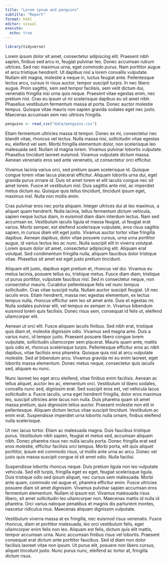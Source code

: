 ```yaml
---
title: "Lorem ipsum and penguins"
subtitle: "Report"
format: html
editor: visual
execute:
  echo: true
---
```


```r
library(tidyverse)
```

Lorem ipsum dolor sit amet, consectetur adipiscing elit. Praesent nibh sapien, finibus sed arcu in, feugiat pulvinar leo. Donec accumsan rutrum ultrices. Sed nec maximus urna, eget commodo purus. Nam porttitor augue et arcu tristique hendrerit. Ut dapibus nisl a lorem convallis vulputate. Nullam elit magna, molestie a neque in, luctus feugiat ante. Pellentesque lectus arcu, cursus in risus auctor, tempor suscipit turpis. In nec libero augue. Proin sagittis, sem sed tempor facilisis, sem velit dictum dui, venenatis fringilla nisi urna quis neque. Praesent vitae egestas enim, nec pretium nisl. Cras eu ipsum ut mi scelerisque dapibus eu sit amet nibh. Phasellus vestibulum fermentum massa at porta. Donec auctor molestie tempus. Quisque vitae mauris non sapien gravida sodales eget nec justo. Maecenas accumsan sem nec ultrices fringilla.

```r
penguins <- read_csv("data/penguins.csv")
```

Etiam fermentum ultricies massa id tempor. Donec ex mi, consectetur nec blandit vitae, rhoncus vel lectus. Nulla massa nisi, sollicitudin vitae egestas eu, eleifend vel sem. Morbi fringilla elementum dolor, non scelerisque leo malesuada sed. Nullam id magna lorem. Vivamus pulvinar lobortis vulputate. Phasellus tincidunt laoreet euismod. Vivamus vulputate dictum massa. Aenean venenatis eros sed ante venenatis, ut consectetur orci efficitur.

Vivamus lacinia varius orci, sed pretium quam scelerisque id. Quisque congue lorem vitae lacus placerat efficitur. Aliquam lobortis urna dui, eget gravida purus ornare id. Duis sit amet lorem et elit iaculis congue nec sit amet lorem. Fusce et vestibulum nisl. Duis sagittis ante nisl, ac imperdiet metus dictum eu. Quisque quis tellus tincidunt, tincidunt ipsum eget, maximus nisl. Nulla non mollis enim.

Cras pulvinar eros nec porta aliquam. Integer ultrices dui at leo maximus, a aliquet quam hendrerit. Nulla lacinia, tellus fermentum dictum vehicula, sapien neque luctus diam, in euismod diam diam interdum lectus. Nam sed accumsan ex. Vestibulum iaculis ligula et massa feugiat, ut feugiat erat varius. Morbi semper, est eleifend scelerisque vulputate, eros risus sagittis sapien, in cursus diam elit eget justo. Vivamus auctor tortor vitae fringilla dapibus. Aenean dapibus, dolor vitae posuere cursus, urna urna porttitor augue, id varius lectus leo ac nunc. Nulla suscipit elit in viverra volutpat. Lorem ipsum dolor sit amet, consectetur adipiscing elit. Aliquam erat volutpat. Sed condimentum fringilla nulla, aliquam faucibus dolor tristique vitae. Phasellus sit amet est eget justo pretium tincidunt.

Aliquam elit justo, dapibus eget pretium et, rhoncus vel dui. Vivamus eu metus lacinia, posuere tellus eu, tristique metus. Fusce diam diam, tristique ut purus porttitor, vulputate faucibus nisl. Sed in consectetur neque, non consectetur mauris. Curabitur pellentesque felis vel nunc tempus sollicitudin. Cras vitae suscipit nulla. Nullam auctor suscipit feugiat. Ut nec iaculis eros. Etiam hendrerit, massa nec egestas elementum, ex lectus tempus nulla, rhoncus efficitur sem leo sit amet ante. Duis et egestas mi. Nulla sodales pulvinar elit, vel tempus ex semper in. Vivamus bibendum euismod lorem quis facilisis. Donec risus sem, consequat id felis ut, eleifend ullamcorper elit.

Aenean ut orci elit. Fusce aliquam iaculis finibus. Sed nibh erat, tristique quis diam et, molestie dignissim odio. Vivamus sed magna ante. Duis a varius nunc, id tempor justo. Praesent posuere libero congue lorem vulputate, sollicitudin ullamcorper sem placerat. Mauris quam ante, mattis quis odio et, rhoncus scelerisque turpis. Pellentesque efficitur eros ac nibh dapibus, vitae facilisis eros pharetra. Quisque quis nisl at arcu vulputate molestie. Sed at bibendum arcu. Vivamus gravida mi eu enim laoreet, eget lobortis massa elementum. Donec metus neque, consectetur quis iaculis sed, aliquam eu nunc.

Nunc laoreet leo eget arcu eleifend, vitae finibus enim facilisis. Aenean ac tellus aliquet, auctor leo ac, elementum orci. Vestibulum id libero sodales, convallis nunc sed, dignissim erat. Sed suscipit eros est, vel vehicula lacus sollicitudin a. Fusce iaculis, urna eget hendrerit fringilla, dolor eros maximus leo, suscipit ultricies ante lacus non nulla. Duis pharetra quam sit amet massa pretium, quis dignissim tellus auctor. Praesent molestie non elit in pellentesque. Aliquam dictum lectus vitae suscipit tincidunt. Vestibulum ac enim erat. Suspendisse imperdiet urna lobortis nulla ornare, finibus eleifend nulla scelerisque.

Ut nec lacus tortor. Etiam ac malesuada magna. Duis faucibus tristique purus. Vestibulum nibh sapien, feugiat et metus sed, accumsan aliquam nibh. Donec pharetra risus nec nulla iaculis porta. Donec fringilla erat sed eros molestie, efficitur facilisis orci tempus. Morbi porta, elit quis aliquet porttitor, ipsum est commodo risus, ut mollis ante urna ac arcu. Donec vel justo quis massa suscipit congue id sit amet odio. Nulla facilisi.

Suspendisse lobortis rhoncus neque. Duis pretium ligula non leo vulputate vehicula. Sed elit turpis, fringilla eget ex eget, feugiat scelerisque ligula. Duis tristique odio sed ipsum aliquet, nec cursus sem malesuada. Morbi ante quam, commodo vel augue et, pharetra efficitur enim. Fusce ultricies posuere diam sit amet dignissim. Vivamus pulvinar sapien accumsan eros fermentum elementum. Nullam id ipsum est. Vivamus malesuada risus libero, sit amet sollicitudin leo ullamcorper non. Maecenas mattis id nulla id pharetra. Orci varius natoque penatibus et magnis dis parturient montes, nascetur ridiculus mus. Maecenas aliquam dignissim vulputate.

Vestibulum viverra massa at ex fringilla, nec euismod risus venenatis. Fusce rhoncus, diam et porttitor malesuada, leo orci vestibulum felis, eget ullamcorper enim felis non leo. Aliquam est felis, dictum quis elit mattis, tempor accumsan urna. Nunc accumsan finibus risus vel lobortis. Praesent consequat erat dictum ante porttitor faucibus. Sed id diam non dolor facilisis laoreet vitae non ipsum. Ut purus elit, posuere non libero cursus, aliquet tincidunt justo. Nunc purus nunc, eleifend ac tortor at, fringilla dictum risus.
